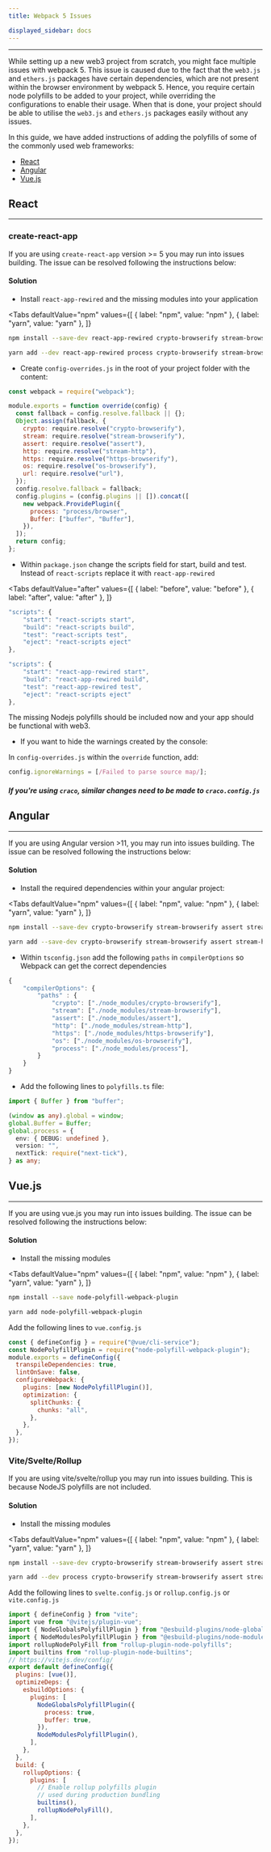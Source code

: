 ```yaml
---
title: Webpack 5 Issues

displayed_sidebar: docs
---
```



---

While setting up a new web3 project from scratch, you might face multiple issues with webpack 5. This issue is caused due to the fact that the
`web3.js` and `ethers.js` packages have certain dependencies, which are not present within the browser environment by webpack 5. Hence, you require
certain node polyfills to be added to your project, while overriding the configurations to enable their usage. When that is done, your project should
be able to utilise the `web3.js` and `ethers.js` packages easily without any issues.

In this guide, we have added instructions of adding the polyfills of some of the commonly used web frameworks:

- [React](#react)
- [Angular](#angular)
- [Vue.js](#vuejs)

## React

---

### create-react-app

If you are using `create-react-app` version >= 5 you may run into issues building. The issue can be resolved following the instructions below:

#### Solution

- Install `react-app-rewired` and the missing modules into your application

<Tabs
  defaultValue="npm"
  values={[
    { label: "npm", value: "npm" },
    { label: "yarn", value: "yarn" },
  ]}
>
<TabItem value="npm">

```bash
npm install --save-dev react-app-rewired crypto-browserify stream-browserify assert stream-http https-browserify os-browserify url buffer process
```

</TabItem>

<TabItem value="yarn">

```bash
yarn add --dev react-app-rewired process crypto-browserify stream-browserify assert stream-http https-browserify os-browserify url buffer
```

</TabItem>

</Tabs>

- Create `config-overrides.js` in the root of your project folder with the content:

```js
const webpack = require("webpack");

module.exports = function override(config) {
  const fallback = config.resolve.fallback || {};
  Object.assign(fallback, {
    crypto: require.resolve("crypto-browserify"),
    stream: require.resolve("stream-browserify"),
    assert: require.resolve("assert"),
    http: require.resolve("stream-http"),
    https: require.resolve("https-browserify"),
    os: require.resolve("os-browserify"),
    url: require.resolve("url"),
  });
  config.resolve.fallback = fallback;
  config.plugins = (config.plugins || []).concat([
    new webpack.ProvidePlugin({
      process: "process/browser",
      Buffer: ["buffer", "Buffer"],
    }),
  ]);
  return config;
};
```

- Within `package.json` change the scripts field for start, build and test. Instead of `react-scripts` replace it with `react-app-rewired`

<Tabs
  defaultValue="after"
  values={[
    { label: "before", value: "before" },
    { label: "after", value: "after" },
]}
>

<TabItem value="before">

```typescript
"scripts": {
    "start": "react-scripts start",
    "build": "react-scripts build",
    "test": "react-scripts test",
    "eject": "react-scripts eject"
},
```

</TabItem>

<TabItem value="after">

```typescript
"scripts": {
    "start": "react-app-rewired start",
    "build": "react-app-rewired build",
    "test": "react-app-rewired test",
    "eject": "react-scripts eject"
},
```

</TabItem>

</Tabs>

The missing Nodejs polyfills should be included now and your app should be functional with web3.

- If you want to hide the warnings created by the console:

In `config-overrides.js` within the `override` function, add:

```js
config.ignoreWarnings = [/Failed to parse source map/];
```

##### If you're using `craco`, similar changes need to be made to `craco.config.js`

## Angular

---

If you are using Angular version >11, you may run into issues building. The issue can be resolved following the instructions below:

#### Solution

- Install the required dependencies within your angular project:

<Tabs
  defaultValue="npm"
  values={[
    { label: "npm", value: "npm" },
    { label: "yarn", value: "yarn" },
  ]}
>
<TabItem value="npm">

```bash
npm install --save-dev crypto-browserify stream-browserify assert stream-http https-browserify os-browserify process buffer url
```

</TabItem>

<TabItem value="yarn">

```bash
yarn add --save-dev crypto-browserify stream-browserify assert stream-http https-browserify os-browserify process buffer url
```

</TabItem>

</Tabs>

- Within `tsconfig.json` add the following `paths` in `compilerOptions` so Webpack can get the correct dependencies

```ts
{
    "compilerOptions": {
        "paths" : {
            "crypto": ["./node_modules/crypto-browserify"],
            "stream": ["./node_modules/stream-browserify"],
            "assert": ["./node_modules/assert"],
            "http": ["./node_modules/stream-http"],
            "https": ["./node_modules/https-browserify"],
            "os": ["./node_modules/os-browserify"],
            "process": ["./node_modules/process"],
        }
    }
}
```

- Add the following lines to `polyfills.ts` file:

```typescript
import { Buffer } from "buffer";

(window as any).global = window;
global.Buffer = Buffer;
global.process = {
  env: { DEBUG: undefined },
  version: "",
  nextTick: require("next-tick"),
} as any;
```

## Vue.js

---

If you are using vue.js you may run into issues building. The issue can be resolved following the instructions below:

#### Solution

- Install the missing modules

<Tabs
  defaultValue="npm"
  values={[
    { label: "npm", value: "npm" },
    { label: "yarn", value: "yarn" },
  ]}
>
<TabItem value="npm">

```bash
npm install --save node-polyfill-webpack-plugin
```

</TabItem>

<TabItem value="yarn">

```bash
yarn add node-polyfill-webpack-plugin
```

</TabItem>

</Tabs>

Add the following lines to `vue.config.js`

```js
const { defineConfig } = require("@vue/cli-service");
const NodePolyfillPlugin = require("node-polyfill-webpack-plugin");
module.exports = defineConfig({
  transpileDependencies: true,
  lintOnSave: false,
  configureWebpack: {
    plugins: [new NodePolyfillPlugin()],
    optimization: {
      splitChunks: {
        chunks: "all",
      },
    },
  },
});
```

### Vite/Svelte/Rollup

If you are using vite/svelte/rollup you may run into issues building. This is because NodeJS polyfills are not included.

#### Solution

- Install the missing modules

<Tabs
  defaultValue="npm"
  values={[
    { label: "npm", value: "npm" },
    { label: "yarn", value: "yarn" },
  ]}
>
<TabItem value="npm">

```bash
npm install --save-dev crypto-browserify stream-browserify assert stream-http https-browserify os-browserify url buffer process
```

</TabItem>

<TabItem value="yarn">

```bash
yarn add --dev process crypto-browserify stream-browserify assert stream-http https-browserify os-browserify url buffer
```

</TabItem>

</Tabs>

Add the following lines to `svelte.config.js` or `rollup.config.js` or `vite.config.js`

```js
import { defineConfig } from "vite";
import vue from "@vitejs/plugin-vue";
import { NodeGlobalsPolyfillPlugin } from "@esbuild-plugins/node-globals-polyfill";
import { NodeModulesPolyfillPlugin } from "@esbuild-plugins/node-modules-polyfill";
import rollupNodePolyFill from "rollup-plugin-node-polyfills";
import builtins from "rollup-plugin-node-builtins";
// https://vitejs.dev/config/
export default defineConfig({
  plugins: [vue()],
  optimizeDeps: {
    esbuildOptions: {
      plugins: [
        NodeGlobalsPolyfillPlugin({
          process: true,
          buffer: true,
        }),
        NodeModulesPolyfillPlugin(),
      ],
    },
  },
  build: {
    rollupOptions: {
      plugins: [
        // Enable rollup polyfills plugin
        // used during production bundling
        builtins(),
        rollupNodePolyFill(),
      ],
    },
  },
});
```
